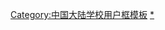 {{Userbox
  |border-c = #0B4DA2
  |border-s = 1
  |id-c     = #ffffff
  |id-s     = 12
  |id-fc    = #150096
  |info-c   = #150096
  |info-s   = 10
  |info-fc  = #ffffff
  |id       = 西北大学
  |info     = 这个用户是'''[[西北大学|<span class="org", style="color: #ffffff">西北大学]]'''</span>的学生、教师或校友。
}}<includeonly>[[Category:西北大学维基人|{{PAGENAME}}]]</includeonly><noinclude>
{{UBS}}
[[Category:中国大陆学校用户框模板]][[Category:西北大学维基人|*]]
</noinclude>